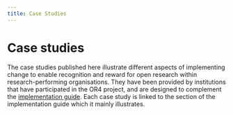 ```yaml
---
title: Case Studies
---
```


# Case studies

The case studies published here illustrate different aspects of implementing change to enable recognition and reward for open research within research-performing organisations. They have been provided by institutions that have participated in the OR4 project, and are designed to complement the [implementation guide](guide-contents.qmd). Each case study is linked to the section of the implementation guide which it mainly illustrates.


